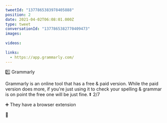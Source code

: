 ```yaml
---
tweetId: "1377865383978405888"
position: 2
date: 2021-04-02T06:08:01.000Z
type: tweet
conversationId: "1377865382770409473"
images:
  
videos:
  
links:
  - https://app.grammarly.com/
---
```

1️⃣ Grammarly

Grammarly is an online tool that has a free &amp; paid version. While the paid version does more, if you're just using it to check your spelling &amp; grammar is on point the free one will be just fine. ⏬ 2/7

➕ They have a browser extension

🔗 
